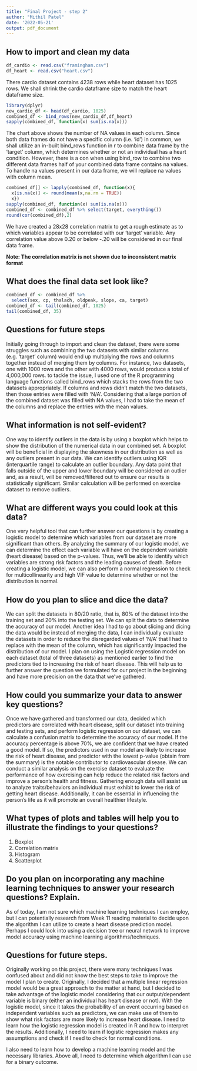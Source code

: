 ```yaml
---
title: "Final Project - step 2"
author: "Mithil Patel"
date: '2022-05-21'
output: pdf_document
---
```

  
## How to import and clean my data
```r
df_cardio <- read.csv("framingham.csv")
df_heart <- read.csv("heart.csv")
```
There cardio dataset contains 4238 rows while heart dataset has 1025 rows. We shall shrink the cardio dataframe size to match the heart dataframe size. 

```r
library(dplyr)
new_cardio_df <- head(df_cardio, 1025)
combined_df <- bind_rows(new_cardio_df,df_heart)
sapply(combined_df, function(x) sum(is.na(x)))

```

The chart above shows the number of NA values in each column. Since both data frames do not have a specific column (i.e. 'id') in common, we shall utilize an in-built bind_rows function in r to combine data frame by the 'target' column, which determines whether or not an individual has a heart condition. However, there is a con when using bind_row to combine two different data frames half of your combined data frame contains na values. To handle na values present in our data frame, we will replace na values with column mean. 

```r
combined_df[] <- lapply(combined_df, function(x){
  x[is.na(x)] <- round(mean(x,na.rm = TRUE))
  x})
sapply(combined_df, function(x) sum(is.na(x)))
combined_df <- combined_df %>% select(target, everything())
round(cor(combined_df),2)
```

We have created a 28x28 correlation matrix to get a rough estimate as to which variables appear to be correlated with our 'target' variable. Any correlation value above 0.20 or below -.20 will be considered in our final data frame.

**Note: The correlation matrix is not shown due to inconsistent matrix format**


## What does the final data set look like?
```r

combined_df <- combined_df %>% 
  select(sex, cp, thalach, oldpeak, slope, ca, target)
combined_df <- tail(combined_df, 1025)
tail(combined_df, 35)
```

## Questions for future steps
Initially going through to import and clean the dataset, there were some struggles such as combining the two datasets with similar columns (e.g. 'target' column) would end up multiplying the rows and columns together instead of merging them by columns. For instance, two datasets, one with 1000 rows and the other with 4000 rows, would produce a total of 4,000,000 rows. to tackle the issue, I used one of the R programming language functions called bind_rows which stacks the rows from the two datasets appropriately. If columns and rows didn't match the two datasets, then those entries were filled with 'N/A'. Considering that a large portion of the combined dataset was filled with NA values, I had to take the mean of the columns and replace the entries with the mean values. 

## What information is not self-evident? 

One way to identify outliers in the data is by using a boxplot which helps to show the distribution of the numerical data in our combined set. A boxplot will be beneficial in displaying the skewness in our distribution as well as any outliers present in our data. We can identify outliers using IQR (interquartile range) to calculate an outlier boundary. Any data point that falls outside of the upper and lower boundary will be considered an outlier and, as a result, will be removed/filtered out to ensure our results is statistically significant. Similar calculation will be performed on exercise dataset to remove outliers. 

## What are different ways you could look at this data?

One very helpful tool that can further answer our questions is by creating a logistic model to determine which variables from our dataset are more significant than others. By analyzing the summary of our logistic model, we can determine the effect each variable will have on the dependent variable (heart disease) based on the p-values. Thus, we'll be able to identify which variables are strong risk factors and the leading causes of death. Before creating a logistic model, we can also perform a normal regression to check for multicollinearity and high VIF value to determine whether or not the distribution is normal. 

## How do you plan to slice and dice the data?

We can split the datasets in 80/20 ratio, that is, 80% of the dataset into the training set and 20% into the testing set. We can split the data to determine the accuracy of our model. Another idea I had to go about slicing and dicing the data would be instead of merging the data, I can individually evaluate the datasets in order to reduce the disregarded values of 'N/A' that I had to replace with the mean of the column, which has significantly impacted the distribution of our model. I plan on using the Logistic regression model on each dataset (total of three datasets) as mentioned earlier to find the predictors tied to increasing the risk of heart disease. This will help us to further answer the question we formulated for our project in the beginning and have more precision on the data that we've gathered.

## How could you summarize your data to answer key questions?

Once we have gathered and transformed our data, decided which predictors are correlated with heart disease, split our dataset into training and testing sets, and perform logistic regression on our dataset, we can calculate a confusion matrix to determine the accuracy of our model. If the accuracy percentage is above 70%, we are confident that we have created a good model. If so, the predictors used in our model are likely to increase the risk of heart disease, and predictor with the lowest p-value (obtain from the summary) is the notable contributor to cardiovascular disease. We can conduct a similar analysis on the exercise dataset to evaluate the performance of how exercising can help reduce the related risk factors and improve a person's health and fitness. Gathering enough data will assist us to analyze traits/behaviors an individual must exhibit to lower the risk of getting heart disease. Additionally, it can be essential in influencing the person's life as it will promote an overall healthier lifestyle.

## What types of plots and tables will help you to illustrate the findings to your questions?

1. Boxplot
2. Correlation matrix
3. Histogram
4. Scatterplot 

## Do you plan on incorporating any machine learning techniques to answer your research questions? Explain.

As of today, I am not sure which machine learning techniques I can employ, but I can potentially research from Week 11 reading material to decide upon the algorithm I can utilize to create a heart disease prediction model. Perhaps I could look into using a decision tree or neural network to improve model accuracy using machine learning algorithms/techniques. 

## Questions for future steps.

Originally working on this project, there were many techniques I was confused about and did not know the best steps to take to improve the model I plan to create. Originally, I decided that a multiple linear regression model would be a great approach to the matter at hand, but I decided to take advantage of the logistic model considering that our output/dependent variable is binary (either an individual has heart disease or not). With the logistic model, since it takes the probability of an event occurring based on independent variables such as predictors, we can make use of them to show what risk factors are more likely to increase heart disease. I need to learn how the logistic regression model is created in R and how to interpret the results. Additionally, I need to learn if logistic regression makes any assumptions and check if I need to check for normal conditions. 

I also need to learn how to develop a machine learning model and the necessary libraries. Above all, I need to determine which algorithm I can use for a binary outcome.  